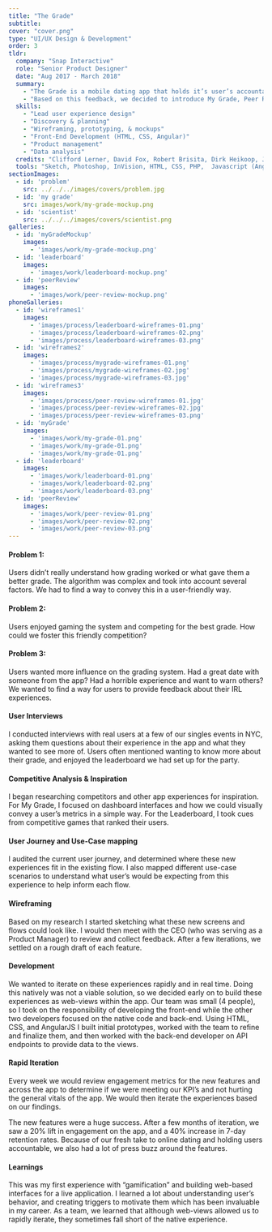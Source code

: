 ```yaml
---
title: "The Grade"
subtitle:
cover: "cover.png"
type: "UI/UX Design & Development"
order: 3
tldr:
  company: "Snap Interactive"
  role: "Senior Product Designer"
  date: "Aug 2017 - March 2018"
  summary:
    - "The Grade is a mobile dating app that holds it’s user’s accountable for their behavior by grading users based on various metrics like responsiveness and profile quality. The app then “kicks out the creeps” in an attempt to make online dating safer. Users liked the idea of vetting potential suitors, and treated the grading system like a game competing for the best grade. They wanted to know what went into their grade and how to improve it. We also wanted to find a way for users to provide input into the grading system."
    - "Based on this feedback, we decided to introduce My Grade, Peer Review, and The Leaderbaord. I lead product design and front-end development. The new features increased user engagement 25%, and increased 7-day retention 40%."
  skills:
    - "Lead user experience design"
    - "Discovery & planning"
    - "Wireframing, prototyping, & mockups"
    - "Front-End Development (HTML, CSS, Angular)"
    - "Product management"
    - "Data analysis"
  credits: "Clifford Lerner, David Fox, Robert Brisita, Dirk Heikoop, Jenna Freidman"
  tools: "Sketch, Photoshop, InVision, HTML, CSS, PHP,  Javascript (Angular)"
sectionImages:
  - id: 'problem'
    src: ../../../images/covers/problem.jpg
  - id: 'my grade'
    src: images/work/my-grade-mockup.png
  - id: 'scientist'
    src: ../../../images/covers/scientist.png
galleries:
  - id: 'myGradeMockup'
    images:
      - 'images/work/my-grade-mockup.png'
  - id: 'leaderboard'
    images:
      - 'images/work/leaderboard-mockup.png'
  - id: 'peerReview'
    images:
      - 'images/work/peer-review-mockup.png'
phoneGalleries:
  - id: 'wireframes1'
    images:
      - 'images/process/leaderboard-wireframes-01.png'
      - 'images/process/leaderboard-wireframes-02.png'
      - 'images/process/leaderboard-wireframes-03.png'
  - id: 'wireframes2'
    images:
      - 'images/process/mygrade-wireframes-01.png'
      - 'images/process/mygrade-wireframes-02.jpg'
      - 'images/process/mygrade-wireframes-03.jpg'
  - id: 'wireframes3'
    images:
      - 'images/process/peer-review-wireframes-01.jpg'
      - 'images/process/peer-review-wireframes-02.jpg'
      - 'images/process/peer-review-wireframes-03.png'
  - id: 'myGrade'
    images:
      - 'images/work/my-grade-01.png'
      - 'images/work/my-grade-01.png'
      - 'images/work/my-grade-01.png'
  - id: 'leaderboard'
    images:
      - 'images/work/leaderboard-01.png'
      - 'images/work/leaderboard-02.png'
      - 'images/work/leaderboard-03.png'
  - id: 'peerReview'
    images:
      - 'images/work/peer-review-01.png'
      - 'images/work/peer-review-02.png'
      - 'images/work/peer-review-03.png'
---
```



<CaseSection
  sticky
  title="So, What's the Problem?"
  stepNum="01"
  image={props.sectionImages.problem}>
<ContentRow fullHeight>
<Content colRight>

#### Problem 1:

Users didn’t really understand how grading worked or what gave them a better grade. The algorithm was complex and took into account several factors. We had to find a way to convey this in a user-friendly way.

</Content>
</ContentRow>
<ContentRow fullHeight>
<Content colRight>

#### Problem 2:

Users enjoyed gaming the system and competing for the best grade. How could we foster this friendly competition?

</Content>
</ContentRow>
<ContentRow fullHeight>
<Content colRight>

#### Problem 3:

Users wanted more influence on the grading system. Had a great date with someone from the app? Had a horrible experience and want to warn others? We wanted to find a way for users to provide feedback about their IRL experiences.

</Content>
</ContentRow>
</CaseSection>

<CaseSection
  sticky
  title="Did you do your homework?"
  stepNum="01">
<ContentRow fullHeight>
<Content colRight>

#### User Interviews

I conducted interviews with real users at a few of our singles events in NYC, asking them questions about their experience in the app and what they wanted to see more of. Users often mentioned wanting to know more about their grade, and enjoyed the leaderboard we had set up for the party.

#### Competitive Analysis &amp; Inspiration

I began researching competitors and other app experiences for inspiration. For My Grade, I focused on dashboard interfaces and how we could visually convey a user’s metrics in a simple way. For the Leaderboard, I took cues from competitive games that ranked their users.

</Content>
</ContentRow>
</CaseSection>

<CaseSection
  sticky
  title="The best laid plans"
  stepNum="02">
<ContentRow>
<Content colRight>

#### User Journey and Use-Case mapping

I audited the current user journey, and determined where these new experiences fit in the existing flow. I also mapped different use-case scenarios to understand what user’s would be expecting from this experience to help inform each flow.

</Content>
</ContentRow>
<ContentRow>
<Content colRight>

#### Wireframing

Based on my research I started sketching what these new screens and flows could look like. I would then meet with the CEO (who was serving as a Product Manager) to review and collect feedback. After a few iterations, we settled on a rough draft of each feature.

</Content>
</ContentRow>
</CaseSection>

<ContentGallery gallery={props.phoneGalleries.wireframes1} />
<ContentGallery gallery={props.phoneGalleries.wireframes2} />
<ContentGallery gallery={props.phoneGalleries.wireframes3} />

<CaseSection
  sticky
  title="Design &amp; Rapid Development"
  stepNum="03"
  intro="I started fleshing out high-fidelity mockups of the features based on our research and planning. We wanted to iterate on these experiences rapidly once we launched, so the decision was made to create these screens as web-views within the app so we could hot-swap as needed. This brought with it certain design considerations and development constraints which I had to keep in mind.">
</CaseSection>


<CaseSection
  title="My Grade"
  stepNum="03"
  intro="My Grade offers users a detailed look into their grade and provides suggestions on how to improve it. To develop this feature I worked with the dev team to better understand our algorithm, and break down exactly what goes into the calculations. Armed with this information and inspiration from various dashboard interfaces, I set out to create an intuitive, informative experience that was easy to digest visually.">

<ContentGallery phone gallery={props.phoneGalleries.myGrade} />
<ContentGallery fullWidth gallery={props.galleries.myGradeMockup} />

</CaseSection>

<CaseSection
  title="The Leader Board"
  stepNum="03"
  intro="From our research, we found that users saw the grading system as a game, and enjoyed competing for the best grade. In the spirit of The Grade’s gamification of dating, we set out to create a series of leaderboards for nearby singles, popular cities, and even your Facebook friends who used The Grade. This allowed users to compete with friends, and also served as another way for users to browse singles. Users could then filter by distance, age, and location.">

<ContentGallery phone gallery={props.phoneGalleries.leaderboard} />
<ContentGallery fullWidth gallery={props.galleries.leaderboard} />

</CaseSection>

<CaseSection
  title="Peer Review"
  stepNum="03"
  intro="One of the inherent dangers of online dating is not knowing if someone you want to meet is legitimate or not. What if a user’s profile reflected feedback from real people either vouching for them, or warning you. Peer Review allows users to directly influence the grading system and provide feedback about their real life experience by answering a series of simple questions. Users ultimately decided if they would endorse someone, and could leave hashtags for that user which could then be displayed on their profile. (Don’t worry, only positive reviews appear on a users profile)">

<ContentGallery phone gallery={props.phoneGalleries.peerReview} />
<ContentGallery fullWidth gallery={props.galleries.peerReview} />

</CaseSection>

<CaseSection
  sticky
  title="Testing 1,2,3..."
  stepNum="04"
  image={props.sectionImages.scientist}>
<ContentRow>
<Content colRight>

#### Development

We wanted to iterate on these experiences rapidly and in real time. Doing this natively was not a viable solution, so we decided early on to build these experiences as web-views within the app. Our team was small (4 people), so I took on the responsibility of developing the front-end while the other two developers focused on the native code and back-end. Using HTML, CSS, and AngularJS I built initial prototypes, worked with the team to refine and finalize them, and then worked with the back-end developer on API endpoints to provide data to the views.

</Content>
</ContentRow>
<ContentRow>
<Content colRight>

#### Rapid Iteration

Every week we would review engagement metrics for the new features and across the app to determine if we were meeting our KPI’s and not hurting the general vitals of the app. We would then iterate the experiences based on our findings.

</Content>
</ContentRow>
</CaseSection>

<CaseSection
  sticky
  title="The results are in"
  stepNum="04">
<ContentRow fullHeight>
<Content colRight>

The new features were a huge success. After a few months of iteration, we saw a 20% lift in engagement on the app, and a 40% increase in 7-day retention rates. Because of our fresh take to online dating and holding users accountable, we also had a lot of press buzz around the features.

#### Learnings

This was my first experience with “gamification” and building web-based interfaces for a live application. I learned a lot about understanding user’s behavior, and creating triggers to motivate them which has been invaluable in my career. As a team, we learned that although web-views allowed us to rapidly iterate, they sometimes fall short of the native experience.

</Content>
</ContentRow>
</CaseSection>